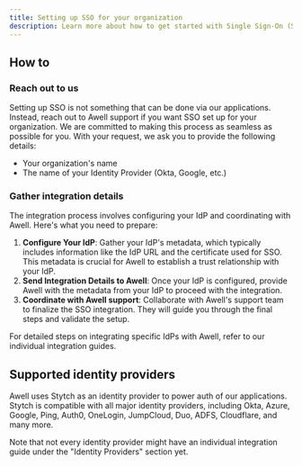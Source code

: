 ```yaml
---
title: Setting up SSO for your organization
description: Learn more about how to get started with Single Sign-On (SSO) at Awell
---
```


## How to

### Reach out to us

Setting up SSO is not something that can be done via our applications. Instead, reach out to Awell support if you want SSO set up for your organization. We are committed to making this process as seamless as possible for you. With your request, we ask you to provide the following details:

- Your organization's name
- The name of your Identity Provider (Okta, Google, etc.)

### Gather integration details

The integration process involves configuring your IdP and coordinating with Awell. Here's what you need to prepare:

1. **Configure Your IdP**: Gather your IdP's metadata, which typically includes information like the IdP URL and the certificate used for SSO. This metadata is crucial for Awell to establish a trust relationship with your IdP.
2. **Send Integration Details to Awell**: Once your IdP is configured, provide Awell with the metadata from your IdP to proceed with the integration.
3. **Coordinate with Awell support**: Collaborate with Awell's support team to finalize the SSO integration. They will guide you through the final steps and validate the setup.

For detailed steps on integrating specific IdPs with Awell, refer to our individual integration guides.

## Supported identity providers

Awell uses Stytch as an identity provider to power auth of our applications. Stytch is compatible with all major identity providers, including Okta, Azure, Google, Ping, Auth0, OneLogin, JumpCloud, Duo, ADFS, Cloudflare, and many more.

Note that not every identity provider might have an individual integration guide under the "Identity Providers" section yet.
